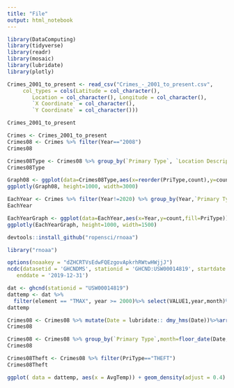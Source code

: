 ```yaml
---
title: "File"
output: html_notebook
---
```


```r
library(DataComputing)
library(tidyverse)
library(readr)
library(mosaic)
library(lubridate)
library(plotly)
```


```r
Crimes_2001_to_present <- read_csv("Crimes_-_2001_to_present.csv", 
     col_types = cols(Latitude = col_character(), 
        Location = col_character(), Longitude = col_character(), 
        `X Coordinate` = col_character(), 
        `Y Coordinate` = col_character()))
```


```r
Crimes_2001_to_present
```

```r
Crimes <- Crimes_2001_to_present
Crimes08 <- Crimes %>% filter(Year=="2008")
Crimes08
```

```r
Crimes08Type <- Crimes08 %>% group_by(`Primary Type`, `Location Description`) %>% summarise(count = n()) %>% rename(PriType=`Primary Type`, LocDes = `Location Description`)
Crimes08Type
```

```r
Graph08 <- ggplot(data=Crimes08Type,aes(x=reorder(PriType,count),y=count ,fill=LocDes))+geom_bar(stat='identity',position='stack', width=.9)+theme(axis.text.x = element_text(angle = 45, hjust = 1))+scale_color_grey()
ggplotly(Graph08, height=1000, width=3000)
```

```r
EachYear <- Crimes %>% filter(Year!=2020) %>% group_by(Year,`Primary Type`) %>% summarise(count=n()) %>% arrange(`Primary Type`) %>% rename(PriType=`Primary Type`)
EachYear
```

```r
EachYearGraph <- ggplot(data=EachYear,aes(x=Year,y=count,fill=PriType))+geom_bar(stat='identity',position='stack', width=.9)+theme(axis.text.x = element_text(angle = 45, hjust = 1))+scale_color_grey()
ggplotly(EachYearGraph, height=1000, width=1500)
```

```r
devtools::install_github("ropensci/rnoaa")
```

```r
library("rnoaa")
```
```r
options(noaakey = "dZHCRTVsEdwFQEzgovApkrhRWtwHWjjJ")
ncdc(datasetid = 'GHCNDMS', stationid = 'GHCND:USW00014819', startdate = '2010-01-01',
   enddate = '2019-12-31')
```

```r
dat <- ghcnd(stationid = "USW00014819")
dattemp <- dat %>%
  filter(element == "TMAX", year >= 2000)%>% select(VALUE1,year,month)%>%group_by(VALUE1=VALUE1/10)%>%group_by(AvgTemp=VALUE1)%>%select(year, month, AvgTemp)
dattemp
```
```r
Crimes08 <- Crimes08 %>% mutate(Date = lubridate:: dmy_hms(Date))%>%arrange(Date)
Crimes08
```

```r
Crimes08 <- Crimes08 %>% group_by(`Primary Type`,month=floor_date(Date, "month")) %>% summarise(count = n()) %>% rename(PriType=`Primary Type`)
Crimes08
```
```r
Crimes08Theft <- Crimes08 %>% filter(PriType=="THEFT")
Crimes08Theft
```


```r
ggplot( data = dattemp, aes(x = AvgTemp)) + geom_density(adjust = 0.4) + labs(title = "")
```



